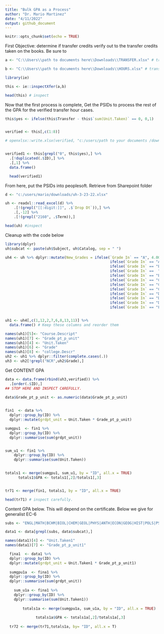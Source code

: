 ```yaml
---
title: "Bulk GPA as a Process"
author: "Dr. Mario Martinez"
date: "4/11/2022"
output: github_document
---
```


```r
knitr::opts_chunk$set(echo = TRUE)
```

First Objective: determine if transfer credits verify out to the transfer credits taken on the books. Be sure to 

```r

a <- "C:\\Users\\path to documents here\\Downloads\\TRANSFER.xlsx" # transfer courses

b <- "C:\\Users\\path to documents here\\Downloads\\HOURS.xlsx" # transfer hours

library(ie)

this <- ie::inspectXfer(a,b)

head(this) # inspect
```

Now that the first process is complete, Get the PSIDs to process the rest of the GPA for the verified transfer hour cases.

```r

this$yes <- ifelse(this$Transfer - this$`sum(Unit.Taken)` == 0, 0,1)


verified <- this[,c(1:8)]

# openxlsx::write.xlsx(verified, "c:/users/path to your documents /downloads/verified.xlsx")


verified1 <- this[grepl("0", this$yes),] %>%
  .[!duplicated(.$ID),] %>%
  .[,1] %>%
  data.frame()

  head(verified1)
```
From here, put the PSIDs into peoplesoft. Retrieve from Sharepoint folder
 
```r

d <- "c:/users/mario/downloads/uh-3-23-22.xlsx"

uh <- readxl::read_excel(d) %>%
    .[!(grepl("[[:digit:]]", .$`Drop Dt`)),] %>%
    .[,-12] %>%
    .[!(grepl("2160", .$Term)),]

head(uh) #inspect
```
 
Cleanup with the code below

```r
library(dplyr)
uh$subcat <- paste(uh$Subject, uh$Catalog, sep = " ") 

uh4 <- uh %>% dplyr::mutate(New_Grades = ifelse(`Grade In` == "A", 4.00,
                                                ifelse(`Grade In` == "A-", 3.67,
                                                ifelse(`Grade In` == "B+", 3.33,
                                                ifelse(`Grade In` ==  "B", 3.00,
                                                ifelse(`Grade In` == "B-", 2.67,
                                                ifelse(`Grade In` == "C+", 2.33,
                                                ifelse(`Grade In` == "C", 2.00,
                                                ifelse(`Grade In` == "C-", 1.67,
                                                ifelse(`Grade In` == "D+", 1.33,
                                                ifelse(`Grade In` == "D", 1.00,
                                                ifelse(`Grade In` == "D-", 0.67,
                                                ifelse(`Grade In` == "F", 0.00, "2"))))))))))))) # S = 2 otherwise


uh1 <- uh4[,c(1,12,2,7,6,8,13,11)] %>%
  data.frame() # Keep these columns and reorder them 

names(uh1)[5]<- "Course.Descript"
names(uh1)[7] <- "Grade_pt_p_unit"
names(uh1)[4] <- "Unit.Taken"
names(uh1)[6] <- "Grade"
names(uh1)[8] <- "college.Descr"
uh2 <- uh1 %>% dplyr::filter(complete.cases(.))
uh3 <- uh2[!grepl("NCR",uh2$Grade),]
```

Get CONTENT GPA
```r
data <- data.frame(rbind(uh3,verified)) %>%
  .[order(.$ID),] 
## STOP HERE AND INSPECT CAREFULLY.

data$Grade_pt_p_unit <- as.numeric(data$Grade_pt_p_unit)

  
fin1  <- data %>%
  dplyr::group_by(ID) %>% 
  dplyr::mutate(grdpt_unit = Unit.Taken * Grade_pt_p_unit)

sumgpu1  <- fin1 %>% 
  dplyr::group_by(ID) %>%
  dplyr::summarise(sum(grdpt_unit))


sum_u1 <- fin1 %>% 
    dplyr::group_by(ID) %>%
    dplyr::summarise(sum(Unit.Taken))

  
totals1 <- merge(sumgpu1, sum_u1, by = "ID", all.x = TRUE)
      totals1$GPA <- totals1[,2]/totals1[,3]


tr71 <- merge(fin1, totals1, by = "ID", all.x = TRUE)

head(tr71) # inspect carefully.

```

Content GPA below. This will depend on the certificate. Below we give for generalist EC-6

```r

subs <- "ENGL|MATH|BCHM|BIOL|CHEM|GEOL|PHYS|ANTH|ECON|GEOG|HIST|POLS|PSYC|SOC|ARED|ART|ARTH|MUAP|MUED|MUSA|MUSI|DAN|THEA|DRAM|KIN|PEB|HLT|NUTR"

data1 <- data[grepl(subs, data$subcat),]

names(data1)[4] <- "Unit.Taken1"
names(data1)[7] <- "Grade_pt_p_unit1"

  fina1  <- data1 %>%
  dplyr::group_by(ID) %>% 
  dplyr::mutate(grdpt_unit = Unit.Taken1 * Grade_pt_p_unit1)
  
  sumgpu1a  <- fina1 %>% 
  dplyr::group_by(ID) %>%
  dplyr::summarise(sum(grdpt_unit))
  
    sum_u1a <- fina1 %>% 
    dplyr::group_by(ID) %>%
    dplyr::summarise(sum(Unit.Taken1))
    
        totals1a <- merge(sumgpu1a, sum_u1a, by = "ID", all.x = TRUE)
        
              totals1a$GPA <- totals1a[,2]/totals1a[,3]
              
  tr72 <- merge(tr71,totals1a, by= "ID", all.x = T)
```






